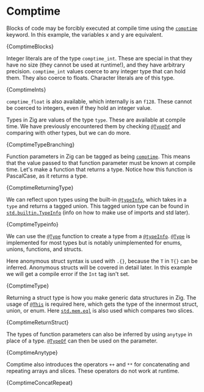 

# Comptime

Blocks of code may be forcibly executed at compile time using the
[`comptime`](https://ziglang.org/documentation/master/#comptime) keyword. In
this example, the variables x and y are equivalent.

<CodeBlock language="zig">{ComptimeBlocks}</CodeBlock>

Integer literals are of the type `comptime_int`. These are special in that they
have no size (they cannot be used at runtime!), and they have arbitrary
precision. `comptime_int` values coerce to any integer type that can hold them.
They also coerce to floats. Character literals are of this type.

<CodeBlock language="zig">{ComptimeInts}</CodeBlock>

`comptime_float` is also available, which internally is an `f128`. These cannot
be coerced to integers, even if they hold an integer value.

Types in Zig are values of the type `type`. These are available at compile time.
We have previously encountered them by checking
[`@TypeOf`](https://ziglang.org/documentation/master/#TypeOf) and comparing with
other types, but we can do more.

<CodeBlock language="zig">{ComptimeTypeBranching}</CodeBlock>

Function parameters in Zig can be tagged as being
[`comptime`](https://ziglang.org/documentation/master/#comptime). This means
that the value passed to that function parameter must be known at compile time.
Let's make a function that returns a type. Notice how this function is
PascalCase, as it returns a type.

<CodeBlock language="zig">{ComptimeReturningType}</CodeBlock>

We can reflect upon types using the built-in
[`@typeInfo`](https://ziglang.org/documentation/master/#typeInfo), which takes
in a `type` and returns a tagged union. This tagged union type can be found in
[`std.builtin.TypeInfo`](https://ziglang.org/documentation/master/std/#std;builtin.TypeInfo)
(info on how to make use of imports and std later).

<CodeBlock language="zig">{ComptimeTypeinfo}</CodeBlock>

We can use the [`@Type`](https://ziglang.org/documentation/master/#Type)
function to create a type from a
[`@typeInfo`](https://ziglang.org/documentation/master/#typeInfo).
[`@Type`](https://ziglang.org/documentation/master/#Type) is implemented for
most types but is notably unimplemented for enums, unions, functions, and
structs.

Here anonymous struct syntax is used with `.{}`, because the `T` in `T{}` can be
inferred. Anonymous structs will be covered in detail later. In this example we
will get a compile error if the `Int` tag isn't set.

<CodeBlock language="zig">{ComptimeType}</CodeBlock>

Returning a struct type is how you make generic data structures in Zig. The
usage of [`@This`](https://ziglang.org/documentation/master/#This) is required
here, which gets the type of the innermost struct, union, or enum. Here
[`std.mem.eql`](https://ziglang.org/documentation/master/std/#std;mem.eql) is
also used which compares two slices.

<CodeBlock language="zig">{ComptimeReturnStruct}</CodeBlock>

The types of function parameters can also be inferred by using `anytype` in
place of a type. [`@TypeOf`](https://ziglang.org/documentation/master/#TypeOf)
can then be used on the parameter.

<CodeBlock language="zig">{ComptimeAnytype}</CodeBlock>

Comptime also introduces the operators `++` and `**` for concatenating and
repeating arrays and slices. These operators do not work at runtime.

<CodeBlock language="zig">{ComptimeConcatRepeat}</CodeBlock>

